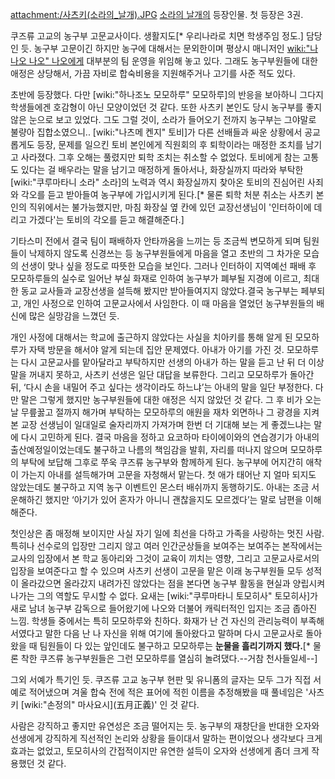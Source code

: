 attachment:/사츠키(소라의_날개).JPG
[[소라의 날개]]의 등장인물. 첫 등장은 3권.

쿠즈류 고교의 농구부 고문교사이다. 생활지도[* 우리나라로 치면 학생주임 정도.] 담당인 듯. 농구부 고문이긴 하지만 농구에 대해서는 문외한이며 평상시 매니저인 [[wiki:"나나오 나오" 나오]]에게 대부분의 팀 운영을 위임해 놓고 있다. 그래도 농구부원들에 대한 애정은 상당해서, 가끔 자비로 합숙비용을 지원해주거나 고기를 사준 적도 있다.

초반에 등장했다. 다만 [wiki:"하나조노 모모하루" 모모하루]의 반응을 보아하니 그다지 학생들에겐 호감형이 아닌 모양이었던 것 같다. 또한 사츠키 본인도 당시 농구부를 좋지 않은 눈으로 보고 있었다. 그도 그럴 것이, 소라가 들어오기 전까지 농구부는 그야말로 불량아 집합소였으니.. 
[wiki:"나츠메 켄지" 토비]가 다른 선배들과 싸운 상황에서 공교롭게도 등장, 문제를 일으킨 토비 본인에게 직원회의 후 퇴학이라는 매정한 조치를 남기고 사라졌다. 
그후 오해는 풀렸지만 퇴학 조치는 취소할 수 없었다. 토비에게 참는 고통도 있다는 걸 배우라는 말을 남기고 매정하게 돌아서나, 화장실까지 따라와 부탁한 [wiki:"쿠루마타니 소라" 소라]의 노력과 역시 화장실까지 찾아온 토비의 진심어린 사죄와 각오를 듣고 받아들여 농구부에 가입시키게 된다.[* 물론 퇴학 처분 취소는 사츠키 본인의 직위에서는 불가능했지만, 마침 화장실 옆 칸에 있던 교장선생님이 '인터하이에 데리고 가겠다'는 토비의 각오를 듣고 해결해준다.]

기타스미 전에서 결국 팀이 패배하자 안타까움을 느끼는 등 조금씩 변모하게 되며 팀원들이 낙제하지 않도록 신경쓰는 등 농구부원들에게 마음을 열고 초반의 그 차가운 모습의 선생이 맞나 싶을 정도로 따뜻한 모습을 보인다. 그러나 인터하이 지역예선 패배 후 모모하루들의 실수로 일어난 부실 화재로 인하여 농구부가 폐부될 지경에 이르고, 최대한 동교 교사들과 교장선생을 설득해 봤지만 받아들여지지 않았다.결국 농구부는 페부되고, 개인 사정으로 인하여 고문교사에서 사임한다. 이 때 마음을 열었던 농구부원들의 배신에 많은 실망감을 느꼈던 듯. 

개인 사정에 대해서는 학교에 출근하지 않았다는 사실을 치아키를 통해 알게 된 모모하루가 자택 방문을 해서야 알게 되는데 집안 문제였다. 아내가 아기를 가진 것. 모모하루는 다시 고문교사를 맡아달라고 부탁하지만 선생의 아내가 하는 말을 듣고 난 뒤 더 이상 말을 꺼내지 못하고, 사츠키 선생은 일단 대답을 보류한다. 그리고 모모하루가 돌아간 뒤, ‘다시 손을 내밀어 주고 싶다는 생각이라도 하느냐’는 아내의 말을 일단 부정한다. 
다만 말은 그렇게 했지만 농구부원들에 대한 애정은 식지 않았던 것 같다.
그 후 비가 오는 날 무릎꿇고 절까지 해가며 부탁하는 모모하루의 애원을 재차 외면하나 그 광경을 지켜본 교장 선생님이 일대일로 술자리까지 가져가며 한번 더 기대해 보는 게 좋겠느냐는 말에 다시 고민하게 된다. 
결국 마음을 정하고 요코하마 타이에이와의 연습경기가 아내의 출산예정일이었는데도 불구하고 나름의 책임감을 발휘, 자리를 떠나지 않으며 모모하루의 부탁에 보답해 그후로 쭈욱 쿠즈류 농구부와 함께하게 된다. 
농구부에 어지간히 애착이 가는지 아내를 설득해가며 고문을 자청해서 맡는다. 첫 애가 태어난 지 얼마 되지도 않았는데도 불구하고 지역 농구 이벤트인 몬스터 배쉬까지 동행하기도. 아내는 조금 서운해하긴 했지만 ‘아기가 있어 혼자가 아니니 괜찮을지도 모르겠다’는 말로 남편을 이해해준다.

첫인상은 좀 매정해 보이지만 사실 자기 일에 최선을 다하고 가족을 사랑하는 멋진 사람. 특히나 선수로의 입장만 그리지 않고 여러 인간군상들을 보여주는 보여주는 본작에서는 교사의 입장에서 본 학교 동아리와 그것이 교육이 끼치는 영향, 그리고 고문교사로서의 입장을 보여준다고 할 수 있으며 사츠키 선생이 고문을 맡은 이래 농구부원들 모두 성적이 올라갔으면 올라갔지 내려가진 않았다는 점을 본다면 농구부 활동을 현실과 양립시켜 나가는 그의 역할도 무시할 수 없다. 요새는 [wiki:"쿠루마타니 토모히사" 토모히사]가 새로 남녀 농구부 감독으로 들어왔기에 나오와 더불어 캐릭터적인 입지는 조금 좁아진 느낌. 학생들 중에서는 특히 모모하루와 친하다. 화재가 난 건 자신의 관리능력이 부족해서였다고 말한 다음 난 나 자신을 위해 여기에 돌아왔다고 말하며 다시 고문교사로 돌아왔을 때 팀원들이 다 있는 앞인데도 불구하고 모모하루는 '''눈물을 흘리기까지 했다.'''[* 물론 착한 쿠즈류 농구부원들은 그런 모모하루를 열심히 놀려댔다.--거참 천사들일세--]

그외 서예가 특기인 듯. 쿠즈류 고교 농구부 현판 및 유니폼의 글자는 모두 그가 직접 서예로 적어냈으며 겨울 합숙 전에 적은 표어에 적힌 이름을 추정해봤을 때 풀네임은 '사츠키 [wiki:"손정의" 마사요시](五月正義)' 인 것 같다.

사람은 강직하고 좋지만 유연성은 조금 떨어지는 듯. 농구부의 재창단을 반대한 오자와 선생에게 강직하게 직선적인 논리와 상황을 들이대서 말하는 편이었으나 생각보다 크게 효과는 없었고, 토모히사의 간접적이지만 유연한 설득이 오자와 선생에게 좀더 크게 작용했던 것 같다.
